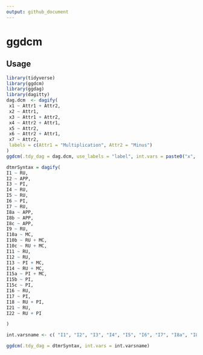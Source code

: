 ```yaml
---
output: github_document
---
```


# ggdcm

## Usage
```r
library(tidyverse)
library(ggdcm)
library(ggdag)
library(dagitty)
dag.dcm  <- dagify(
 x1 ~ Attr1 + Attr2,
 x2 ~ Attr1,
 x3 ~ Attr1 + Attr2,
 x4 ~ Attr2 + Attr1,
 x5 ~ Attr2,
 x6 ~ Attr2 + Attr1,
 x7 ~ Attr2,
 labels = c(Attr1 = "Multiplication", Attr2 = "Minus")
)
ggdcm(.tdy_dag = dag.dcm, use_labels = "label", int.vars = paste0("x", 1:7))
```

```r
dtmrSyntax = dagify(
I1 ~ RU,
I2 ~ APP,
I3 ~ PI,
I4 ~ RU,
I5 ~ RU,
I6 ~ PI,
I7 ~ RU,
I8a ~ APP,
I8b ~ APP,
I8c ~ APP,
I9 ~ RU,
I10a ~ MC,
I10b ~ RU + MC,
I10c ~ RU + MC,
I11 ~ RU,
I12 ~ RU,
I13 ~ PI + MC,
I14 ~ RU + MC,
I15a ~ PI + MC,
I15b ~ PI,
I15c ~ PI,
I16 ~ RU,
I17 ~ PI,
I18 ~ RU + PI,
I21 ~ RU,
I22 ~ RU + PI

)

int.varsname <- c( "I1", "I2", "I3", "I4", "I5", "I6", "I7", "I8a", "I8b", "I8c", "I9", "I10a", "I10b", "I10c", "I11", "I12", "I13", "I14", "I15a", "I15b", "I15c", "I16", "I17", "I18", "I21", "I22" )

ggdcm(.tdy_dag = dtmrSyntax, int.vars = int.varsname)

```


